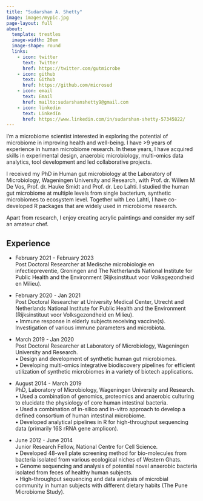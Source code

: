 ```yaml
---
title: "Sudarshan A. Shetty"
image: images/mypic.jpg
page-layout: full
about:
  template: trestles
  image-width: 20em
  image-shape: round
  links:
    - icon: twitter
      text: Twitter
      href: https://twitter.com/gutmicrobe
    - icon: github
      text: Github
      href: https://github.com/microsud
    - icon: email
      text: Email
      href: mailto:sudarshanshetty9@gmail.com
    - icon: linkedin
      text: LinkedIn
      href: https://www.linkedin.com/in/sudarshan-shetty-57345822/  
---
```


I'm a microbiome scientist interested in exploring the potential of microbiome in improving health and well-being. I have \>9 years of experience in human microbiome research. In these years, I have acquired skills in experimental design, anaerobic microbiology, multi-omics data analytics, tool development and led collaborative projects.

I received my PhD in Human gut microbiology at the Laboratory of Microbiology, Wageningen University and Research, with Prof. dr. Willem M De Vos, Prof. dr. Hauke Smidt and Prof. dr. Leo Lahti. I studied the human gut microbiome at multiple levels from single bacterium, synthetic microbiomes to ecosystem level. Together with Leo Lahti, I have co-developed R packages that are widely used in microbiome research.

Apart from research, I enjoy creating acrylic paintings and consider my self an amateur chef.

## Experience

-   February 2021 - February 2023\
    Post Doctoral Researcher at Medische microbiologie en infectiepreventie, Groningen and The Netherlands National Institute for Public Health and the Environment (Rijksinstituut voor Volksgezondheid en Milieu).

-   February 2020 - Jan 2021\
    Post Doctoral Researcher at University Medical Center, Utrecht and Netherlands National Institute for Public Health and the Environment (Rijksinstituut voor Volksgezondheid en Milieu).\
    • Immune response in elderly subjects receiving vaccine(s). Investigation of various immune parameters and microbiota.

-   March 2019 - Jan 2020\
    Post Doctoral Researcher at Laboratory of Microbiology, Wageningen University and Research.\
    • Design and development of synthetic human gut microbiomes.\
    • Developing multi-omics integrative biodiscovery pipelines for efficient utilization of synthetic microbiomes in a variety of biotech applications.

-   August 2014 - March 2019\
    PhD, Laboratory of Microbiology, Wageningen University and Research.\
    • Used a combination of genomics, proteomics and anaerobic culturing to elucidate the physiology of core human intestinal bacteria.\
    • Used a combination of in-silico and in-vitro approach to develop a defined consortium of human intestinal microbiome.\
    • Developed analytical pipelines in R for high-throughput sequencing data (primarily 16S rRNA gene amplicon).

-   June 2012 - June 2014\
    Junior Research Fellow, National Centre for Cell Science.\
    • Developed 48-well plate screening method for bio-molecules from bacteria isolated from various ecological niches of Western Ghats.\
    • Genome sequencing and analysis of potential novel anaerobic bacteria isolated from feces of healthy human subjects.\
    • High-throughput sequencing and data analysis of microbial community in human subjects with different dietary habits (The Pune Microbiome Study).

